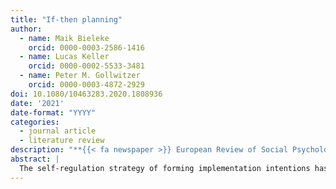 ```yaml
---
title: "If-then planning"
author:
  - name: Maik Bieleke
    orcid: 0000-0003-2586-1416
  - name: Lucas Keller
    orcid: 0000-0002-5533-3481
  - name: Peter M. Gollwitzer
    orcid: 0000-0003-4872-2929
doi: 10.1080/10463283.2020.1808936
date: '2021'
date-format: "YYYY"
categories:
  - journal article
  - literature review
description: "**{{< fa newspaper >}} European Review of Social Psychology**"
abstract: |
  The self-regulation strategy of forming implementation intentions has now been studied for almost 30 years. We trace the development of this research and explicate the questions that have been addressed. We then present current research that investigates the consequences of implementation intentions for flexible goal striving, behaviour in situations for which one had not planned, and neuropsychological processes underlying the action control by implementation intentions. Next, we turn to novel applications focusing on how implementation intentions affect physical endurance and promote strategic information processing. Our review concludes with an outlook on future research on implementation intentions that covers emerging individual difference perspectives, innovative approaches to characterize underlying cognitive processes, and the prospects of integrating insights from related fields of research. As such, our review is an empathic call for addressing the many intriguing conceptual and empirical questions that still revolve around implementation intentions.
---
```

